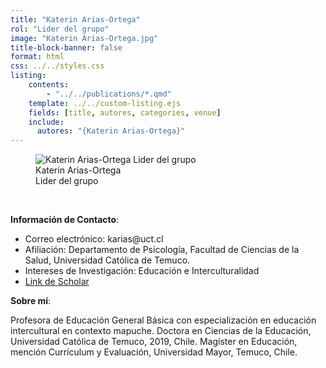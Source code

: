 ```yaml
---
title: "Katerin Arias-Ortega"
rol: "Lider del grupo"
image: "Katerin Arias-Ortega.jpg"
title-block-banner: false
format: html
css: ../../styles.css
listing:
    contents:
        - "../../publications/*.qmd"
    template: ../../custom-listing.ejs
    fields: [title, autores, categories, venue]
    include:
      autores: "{Katerin Arias-Ortega}"
---
```


::: {.profile-image}
![Katerin Arias-Ortega<br> Lider del grupo](Katerin Arias-Ortega.jpg "Katerin Arias-Ortega")
:::
<br>

**Información de Contacto**:

- Correo electrónico: karias@uct.cl
- Afiliación: Departamento de Psicología, Facultad de Ciencias de la Salud, Universidad Católica de Temuco.
- Intereses de Investigación: Educación e Interculturalidad
- [Link de Scholar](https://scholar.google.com/citations?user=16Ms6dQAAAAJ&hl=en&oi=ao)

**Sobre mí**:

Profesora de Educación General Básica con especialización en educación intercultural en contexto mapuche. Doctora en Ciencias de la Educación, Universidad Católica de Temuco, 2019, Chile. Magíster en Educación, mención Currículum y Evaluación, Universidad Mayor, Temuco, Chile.

